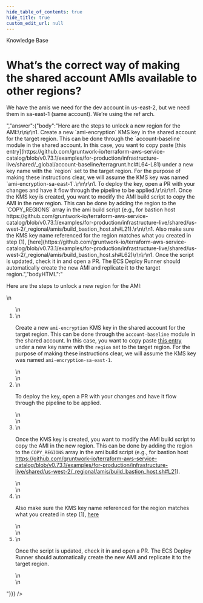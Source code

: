 ```yaml
---
hide_table_of_contents: true
hide_title: true
custom_edit_url: null
---
```



<CenterLayout>
<span class="title">Knowledge Base</span>
<h1>What’s the correct way of making the shared account AMIs available to other regions?</h1>
<GitHub json={{"id":"D_kwDOF8slf84AOtJk","number":171,"author":{"login":"yorinasub17"},"title":"What’s the correct way of making the shared account AMIs available to other regions?","body":"We have the amis we need for the dev account in us-east-2, but we need them in sa-east-1 (same account). We’re using the ref arch.","bodyHTML":"<p dir=\"auto\">We have the amis we need for the dev account in us-east-2, but we need them in sa-east-1 (same account). We’re using the ref arch.</p>","answer":{"body":"Here are the steps to unlock a new region for the AMI:\r\n\r\n1. Create a new `ami-encryption` KMS key in the shared account for the target region. This can be done through the `account-baseline` module in the shared account. In this case, you want to copy paste [this entry](https://github.com/gruntwork-io/terraform-aws-service-catalog/blob/v0.73.1/examples/for-production/infrastructure-live/shared/_global/account-baseline/terragrunt.hcl#L64-L81) under a new key name with the `region` set to the target region. For the purpose of making these instructions clear, we will assume the KMS key was named `ami-encryption-sa-east-1`.\r\n\r\n1. To deploy the key, open a PR with your changes and have it flow through the pipeline to be applied.\r\n\r\n1. Once the KMS key is created, you want to modify the AMI build script to copy the AMI in the new region. This can be done by adding the region to the `COPY_REGIONS` array in the ami build script (e.g., for bastion host https://github.com/gruntwork-io/terraform-aws-service-catalog/blob/v0.73.1/examples/for-production/infrastructure-live/shared/us-west-2/_regional/amis/build_bastion_host.sh#L21).\r\n\r\n1. Also make sure the KMS key name referenced for the region matches what you created in step (1), [here](https://github.com/gruntwork-io/terraform-aws-service-catalog/blob/v0.73.1/examples/for-production/infrastructure-live/shared/us-west-2/_regional/amis/build_bastion_host.sh#L62)\r\n\r\n1. Once the script is updated, check it in and open a PR. The ECS Deploy Runner should automatically create the new AMI and replicate it to the target region.","bodyHTML":"<p dir=\"auto\">Here are the steps to unlock a new region for the AMI:</p>\n<ol dir=\"auto\">\n<li>\n<p dir=\"auto\">Create a new <code class=\"notranslate\">ami-encryption</code> KMS key in the shared account for the target region. This can be done through the <code class=\"notranslate\">account-baseline</code> module in the shared account. In this case, you want to copy paste <a href=\"https://github.com/gruntwork-io/terraform-aws-service-catalog/blob/v0.73.1/examples/for-production/infrastructure-live/shared/_global/account-baseline/terragrunt.hcl#L64-L81\">this entry</a> under a new key name with the <code class=\"notranslate\">region</code> set to the target region. For the purpose of making these instructions clear, we will assume the KMS key was named <code class=\"notranslate\">ami-encryption-sa-east-1</code>.</p>\n</li>\n<li>\n<p dir=\"auto\">To deploy the key, open a PR with your changes and have it flow through the pipeline to be applied.</p>\n</li>\n<li>\n<p dir=\"auto\">Once the KMS key is created, you want to modify the AMI build script to copy the AMI in the new region. This can be done by adding the region to the <code class=\"notranslate\">COPY_REGIONS</code> array in the ami build script (e.g., for bastion host <a href=\"https://github.com/gruntwork-io/terraform-aws-service-catalog/blob/v0.73.1/examples/for-production/infrastructure-live/shared/us-west-2/_regional/amis/build_bastion_host.sh#L21\">https://github.com/gruntwork-io/terraform-aws-service-catalog/blob/v0.73.1/examples/for-production/infrastructure-live/shared/us-west-2/_regional/amis/build_bastion_host.sh#L21</a>).</p>\n</li>\n<li>\n<p dir=\"auto\">Also make sure the KMS key name referenced for the region matches what you created in step (1), <a href=\"https://github.com/gruntwork-io/terraform-aws-service-catalog/blob/v0.73.1/examples/for-production/infrastructure-live/shared/us-west-2/_regional/amis/build_bastion_host.sh#L62\">here</a></p>\n</li>\n<li>\n<p dir=\"auto\">Once the script is updated, check it in and open a PR. The ECS Deploy Runner should automatically create the new AMI and replicate it to the target region.</p>\n</li>\n</ol>"}}} />

</CenterLayout>
  

<!-- ##DOCS-SOURCER-START
{
  "sourcePlugin": "github-discussions",
  "hash": "a8283a193ba0089647716f36f31f1dfd"
}
##DOCS-SOURCER-END -->
